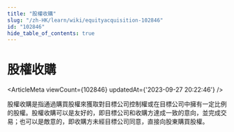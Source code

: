 ```yaml
---
title: "股權收購"
slug: "/zh-HK/learn/wiki/equityacquisition-102846"
id: "102846"
hide_table_of_contents: true
---
```



<Breadcrumbs current="股權收購" />

# 股權收購

<ArticleMeta viewCount={102846} updatedAt={'2023-09-27 20:22:46'} />
<div className='border-solid border-b border-t-0 my-4 border-[var(--ifm-color-gray-300)]' />

股權收購是指通過購買股權來獲取對目標公司控制權或在目標公司中擁有一定比例的股權。股權收購可以是友好的，即目標公司和收購方達成一致的意向，並完成交易；也可以是敵意的，即收購方未經目標公司同意，直接向股東購買股權。
